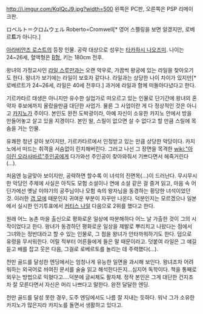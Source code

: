 http://i.imgur.com/KqIQcJ9.jpg?width=500
왼쪽은 PC판, 오른쪽은 PSP 리메이크판.

ロベルト＝クロムウェル
Roberto=Cromwell[* 영어 스펠링을 보면 알겠지만, 로베르'''트'''가 아니다.]

[[아라비안즈 로스트]]의 등장 인물. 공략 대상으로 성우는 [[타카하시 나오즈미]].
나이는 24~26세, 혈액형은 [[B형]], 키는 180cm 전후.

왕녀의 가정교사인 [[라일 스루만]]과는 오랜 악우로, 가끔씩 왕궁에 있는 라일을 찾아오기도 한다. 왕녀가 보기에는 라일이 보호자 같다나. 라일과는 상당한 나이 차이가 있지만[* 로베르트가 24~26세, 라일은 40세 전후다.] 과거에 라일과 함께 떠돌아다녔다고 한다. 

기르카타르 태생은 아니지만 유수한 실업가로 떠오르고 있는 인물로 단기간에 왕녀의 혼약자 후보에까지 올랐을만큼 대단한 사업가. 물론 그 사업이란 게 다 정상적인 것은 아니고 [[카지노]]가 주이다. 
본인도 완전 도박광이라, 아예 자신이 소유한 카지노 안에서 방을 만들어놓고 살고 있을 지경이다. 본인 왈, 스릴이 없으면 살 수 없다고 할 만큼 스릴에 목숨을 거는 인물.

유쾌한 청년 같아 보이지만, 기르카타르에서 인정받고 있는 만큼 상당한 악당이다. 카지노에서 떠드는 취객을 서슴없이 린치해버린다. 그러고 나선 그 장면을 목격한 [[wiki:"아이린 오라사바르"주인공]]에게 다가와선 주인공이 찾아와줘서 기쁘다면서 헤죽거린다(…).

처음엔 능글맞아 보이지만, 공략하면 할수록 이 녀석의 진면목(…)이 드러난다. 무시무시한 악당인 주제에 사실은 아직도 모험 소설이나 연애 소설 같은 걸 즐겨 읽고, 마음 속 어딘가에선 옛날 이야기의 공주님이나 모험 속의 왕자님을 동경하는 황당한 녀석이었던 것. 이러한 [[갭 모에]] 때문인지 귀여운 부분이 자꾸만 나온다. 덕분인지는 모르겠으나 일본에서 실시한 인기투표에서 [[커티스 나일]] 다음으로 2위를 했다고 한다. 

원래 어느 농촌 마을 출신으로 평화로운 일상에 따분해하다 어느 날 가출한 것이 그의 시작이었다고 한다. 왕녀가 동경하던 평화로운 일상을 제발로 뿌리치고 나왔다는 점에서 그녀와는 정반대라고 할 수 있는 인물로, 그 점을 왕녀가 안타까워하기도 한다. 
덤으로 유령을 무서워한다. 어릴 적부터 어른들에게 들은 말 때문이라고. 덧붙여 라일은 그 얘길 듣고 배를 잡고 웃은 다음, 그걸로 로베르토를 놀리는 데 주력했다(…).

천만 골드를 달성한 엔딩에서는 엄청나게 유능한 일면을 과시해 보인다. 왕녀조차 어려워하는 외국어로 씌여진 문서를 술술 읽고 해석한다든지...심지어 독학이다. 책을 통째로 외우는 방법으로 익혔다고....덕분에 글씨체도 활자체. 정작 본인은 그게 대단한 건지조차 잘 모른다면서 자신은 머리 나쁘다고 말한다. 완전 달달한 엔딩.

천만 골드를 달성 못한 경우, 도주 엔딩에서도 나름 잘 지내는 듯하다. 워낙 그가 소유한 카지노가 많은지라 카지노를 돌면서 생활하고 있다고.
